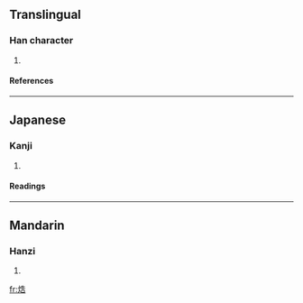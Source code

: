 ==Translingual==
===Han character===
{{Han char|rn=86|rad=火|as=07|sn=11|four=|canj=火竹土口 (FHGR)}}
# {{defn|Han|sort=火07}}
====References====
{{Han ref|kx=0672.160|dkj=19071|dj=1080.300|hdz=32204.160|uh=7105|ud=28933}}

----
==Japanese==
===Kanji===
{{ja-kanji|grade=|rs=火07}}
# {{defn|Japanese}} 
====Readings====
{{ja-readings|on=[[こく]] (koku), [[こう]] (kō)|kun=[[かわかす]] (kawakasu)}}

----
==Mandarin==
===Hanzi===
{{cmn-hanzi|pin=[[kù]] ([[ku4]]), [[yí]] ([[yi2]])|wg=k'u<sup>4</sup>, i<sup>2</sup>}}
# {{defn|Mandarin}}

[[fr:焅]]